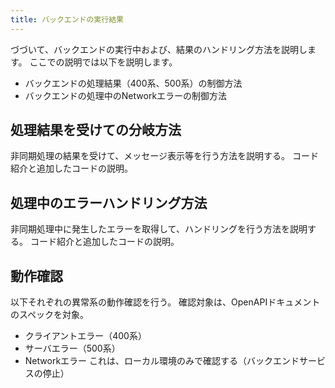 ```yaml
---
title: バックエンドの実行結果
---
```


づづいて、バックエンドの実行中および、結果のハンドリング方法を説明します。
ここでの説明では以下を説明します。

- バックエンドの処理結果（400系、500系）の制御方法
- バックエンドの処理中のNetworkエラーの制御方法

## 処理結果を受けての分岐方法

非同期処理の結果を受けて、メッセージ表示等を行う方法を説明する。
コード紹介と追加したコードの説明。

## 処理中のエラーハンドリング方法

非同期処理中に発生したエラーを取得して、ハンドリングを行う方法を説明する。
コード紹介と追加したコードの説明。

## 動作確認

以下それぞれの異常系の動作確認を行う。
確認対象は、OpenAPIドキュメントのスペックを対象。

- クライアントエラー（400系）
- サーバエラー（500系）
- Networkエラー
これは、ローカル環境のみで確認する（バックエンドサービスの停止）
